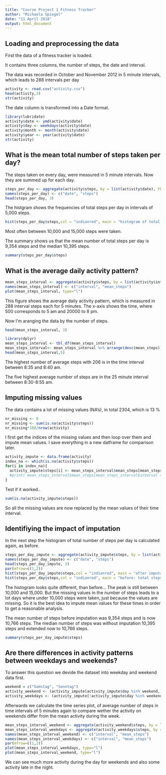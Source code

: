 ```yaml
---
title: "Course Project 1 Fitness Tracker"
author: "Michaela Spiegel"
date: "11 April 2018"
output: html_document
---
```


## Loading and preprocessing the data 

First the data of a fitness tracker is loaded.

It contains three columns, the number of steps, the date and interval.

The data was recorded in October and November 2012 
in 5 minute intervals, which leads to 288 intervals per day

```r
activity <- read.csv("activity.csv")
head(activity,3)
str(activity)
```
The date column is transformed into a Date format.

```r
library(lubridate)
activity$date <- ymd(activity$date)
activity$day <- weekdays(activity$date)
activity$month <- month(activity$date)
activity$year <- year(activity$date)
str(activity)
```
## What is the mean total number of steps taken per day?

The steps taken on every day, were measured in 5 minute intervals.
Now they are summed up for each day.


```r
steps_per_day <- aggregate(activity$steps, by = list(activity$date), FUN = sum, na.rm = TRUE)
names(steps_per_day) <- c("date", "steps")
head(steps_per_day, 3)
```
The histgram shows the frequencies of total steps per day 
in intervals of 5,000 steps. 

```r
hist(steps_per_day$steps,col = "indianred", main = "histogram of total steps per day", xlab = "Steps per Day")
```

Most often between 10,000 and 15,000 steps
were taken.

The summary shows us that the mean number of total steps per
day is 9,354 steps and the median 10,395 steps.
```r
summary(steps_per_day$steps)
```

## What is the average daily activity pattern?

```r
mean_steps_interval <- aggregate(activity$steps, by = list(activity$interval), FUN = mean, na.rm=TRUE)
names(mean_steps_interval) <- c("interval", "mean_steps")
plot(mean_steps_interval, type="l")
```

This figure shows the average daily activity pattern, which is measured in 288 interval steps each for 5 minutes. The x-axis shows the time, where 500 
corresponds to 5 am and 20000 to 8 pm.

Now I'm aranging the data by the number of steps.

```r
head(mean_steps_interval, 3)
```


```r
library(dplyr)
mean_steps_interval <- tbl_df(mean_steps_interval)
mean_steps_interval<- mean_steps_interval %>% arrange(desc(mean_steps))
head(mean_steps_interval,5)
```
The highest number of average steps with 206 is in the time interval
between 8:35 and 8:40 am. 

The five highest average number of steps are in the
25 minute interval between 8:30-8:55 am.


## Imputing missing values

The data contains a lot of missing values (NA's), in total 2304, which is 13 %

```r
nr_missing <- 0 
nr_missing <- sum(is.na(activity$steps))
nr_missing*100/nrow(activity)
```


I first get the indices of the missing values and then loop over 
them and impute mean values. I save everything in a new datframe for comparison later.

```r
activity_impute <- data.frame(activity)
index_na <- which(is.na(activity$steps))
for(i in index_na){
  activity_impute$steps[i] <- mean_steps_interval$mean_steps[mean_steps_interval$interval == activity$interval[i]]
  #print( mean_steps_interval$mean_steps[mean_steps_interval$interval == activity$interval[i]])
}
```

Test if it worked..


```r
sum(is.na(activity_impute$steps))
```
So all the missing values are now replaced by the mean values of their time interval.

## Identifiying the impact of imputation

In the next step the histogram of total number of steps per day is calculated again, as before.
```r
steps_per_day_impute <- aggregate(activity_impute$steps, by = list(activity_impute$date), FUN = sum, na.rm = TRUE)
names(steps_per_day_impute) <- c("date", "steps")
head(steps_per_day_impute, 3)
par(mfrow=c(1,2))
hist(steps_per_day_impute$steps,col = "indianred", main = "after imputation: total steps / day", xlab = "Steps per Day")
hist(steps_per_day$steps,col = "indianred", main = "before: total steps / day", xlab = "Steps per Day")
```

The histogram looks quite different, than before... The peak is still between 10,000 and 15,000.
But the missing values in the number of steps leads to a lot days where under 10,000 steps were taken, just because the values are missing.
So it is the best idea to impute mean values for these times in order to get a reasonable analysis.

The mean number of steps before imputation was 9,354 steps and is now 10,766 steps. The median number of steps was without imputation 10,395 steps and extended now to 10,766 steps.

```r
summary(steps_per_day_impute$steps)
```

## Are there differences in activity patterns between weekdays and weekends?

To answer this question we devide the dataset into weekday and weekend data first.

```r
weekend = c("Samstag", "Sonntag")
activity_weekend <- (activity_impute[activity_impute$day %in% weekend,])
activity_weekdays <- (activity_impute[!activity_impute$day %in% weekend,])
```

Afterwards we calculate the time series plot, 
of average number of steps in time intervals of 5 minutes again to
compare wether the activity on weekends differ from the mean activity during the week.
```r
mean_steps_interval_weekend <- aggregate(activity_weekend$steps, by = list(activity_weekend$interval), FUN = mean)
mean_steps_interval_weekdays <- aggregate(activity_weekdays$steps, by = list(activity_weekdays$interval), FUN = mean)
names(mean_steps_interval_weekend) <- c("interval", "mean_steps")
names(mean_steps_interval_weekdays) <- c("interval", "mean_steps")
par(mfrow=c(1,2))
plot(mean_steps_interval_weekdays, type="l")
plot(mean_steps_interval_weekend, type="l")
```

We can see much more activity during the day for weekends and also some activity late in the night.


